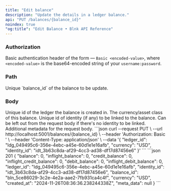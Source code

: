 ```yaml
---
title: "Edit balance"
description: "Update the details in a ledger balance."
api: "PUT /balances/{balance_id}"
noindex: true
"og:title": "Edit Balance • Blnk API Reference"
---
```



### Authorization
Basic authentication header of the form — `Basic <encoded-value>`, where `<encoded-value>` is the base64-encoded string of your `username:password`.

### Path
<ParamField path="balance_id" type="string">
  Unique `balance_id` of the balance to be update. 
</ParamField>

### Body
<ParamField body="ledger_id" type="string" required>
  Unique id of the ledger the balance is created in.
</ParamField>
<ParamField body="currency" type="string" required>
  The currency/asset class of this balance.
</ParamField>
<ParamField body="identity_id" type="string">
  Unique id of identity (if any) to be linked to the balance. Can be left out from the request body if there's no identity to be linked.
</ParamField>
<ParamField body="meta_data" type="object">
  Additional metadata for the request body. 
</ParamField>

<RequestExample>
```json
curl --request PUT \
  --url http://localhost:5001/balances/{balance_id} \
  --header 'Authorization: Basic <encoded-value>' \
  --header 'Content-Type: application/json' \
  --data '{
    "ledger_id": "ldg_049495c6-356e-4ebc-a45e-60d1e1e16afb",
    "currency": "USD",
    "identity_id": "idt_3b63c8da-af29-4cc3-ad38-df17d87456e6"
  }'
```
</RequestExample>

<ResponseExample>
```json 201
{
    "balance": 0,
    "inflight_balance": 0,
    "credit_balance": 0,
    "inflight_credit_balance": 0,
    "debit_balance": 0,
    "inflight_debit_balance": 0,
    "ledger_id": "ldg_049495c6-356e-4ebc-a45e-60d1e1e16afb",
    "identity_id": "idt_3b63c8da-af29-4cc3-ad38-df17d87456e6",
    "balance_id": "bln_5ce86029-3c2e-4e2a-aae2-7fb931ca4c4f",
    "currency": "USD",
    "created_at": "2024-11-26T08:36:36.238244338Z",
    "meta_data": null
}
```
</ResponseExample>

<NeedHelp />